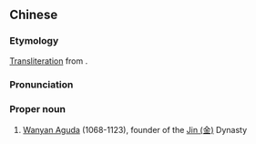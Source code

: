 {{also|完颜阿骨打}}
==Chinese==
{{zh-forms|s=完颜阿骨打|gloss=-}}

===Etymology===
[[transliteration|Transliteration]] from {{etyl|juc|zh}}.

===Pronunciation===
{{zh-pron
|m=Wányán Āgǔdǎ
|cat=pn
}}

===Proper noun===
{{zh-proper noun}}

# [[w:Wanyan Aguda|Wanyan Aguda]] (1068-1123), founder of the [[w:Jin Dynasty, 1115–1234|Jin (金)]] Dynasty